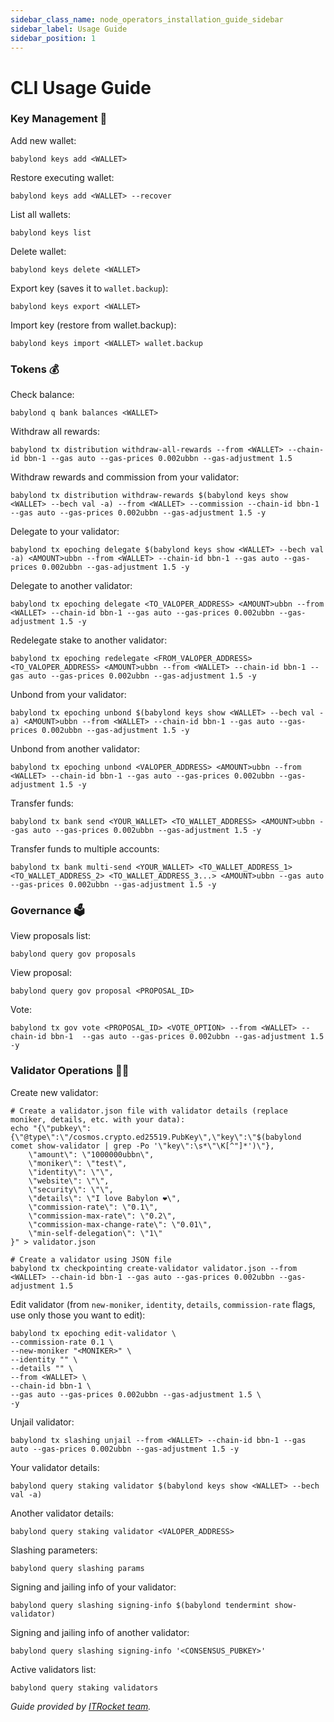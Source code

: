 ```yaml
---
sidebar_class_name: node_operators_installation_guide_sidebar
sidebar_label: Usage Guide
sidebar_position: 1
---
```

# CLI Usage Guide

### Key Management 🔑
Add new wallet:
```
babylond keys add <WALLET>
```

Restore executing wallet:
```
babylond keys add <WALLET> --recover
```

List all wallets:
```
babylond keys list
```

Delete wallet:
```
babylond keys delete <WALLET>
```

Export key (saves it to `wallet.backup`):
```
babylond keys export <WALLET>
```

Import key (restore from wallet.backup):
```
babylond keys import <WALLET> wallet.backup
```

### Tokens 💰
Check balance:
```
babylond q bank balances <WALLET>
```

Withdraw all rewards:
```
babylond tx distribution withdraw-all-rewards --from <WALLET> --chain-id bbn-1 --gas auto --gas-prices 0.002ubbn --gas-adjustment 1.5 
```

Withdraw rewards and commission from your validator:
```
babylond tx distribution withdraw-rewards $(babylond keys show <WALLET> --bech val -a) --from <WALLET> --commission --chain-id bbn-1 --gas auto --gas-prices 0.002ubbn --gas-adjustment 1.5 -y 
```

Delegate to your validator:
```
babylond tx epoching delegate $(babylond keys show <WALLET> --bech val -a) <AMOUNT>ubbn --from <WALLET> --chain-id bbn-1 --gas auto --gas-prices 0.002ubbn --gas-adjustment 1.5 -y 
```

Delegate to another validator:
```
babylond tx epoching delegate <TO_VALOPER_ADDRESS> <AMOUNT>ubbn --from <WALLET> --chain-id bbn-1 --gas auto --gas-prices 0.002ubbn --gas-adjustment 1.5 -y 	
```

Redelegate stake to another validator:
```
babylond tx epoching redelegate <FROM_VALOPER_ADDRESS> <TO_VALOPER_ADDRESS> <AMOUNT>ubbn --from <WALLET> --chain-id bbn-1 --gas auto --gas-prices 0.002ubbn --gas-adjustment 1.5 -y 
```

Unbond from your validator:
```
babylond tx epoching unbond $(babylond keys show <WALLET> --bech val -a) <AMOUNT>ubbn --from <WALLET> --chain-id bbn-1 --gas auto --gas-prices 0.002ubbn --gas-adjustment 1.5 -y 
```

Unbond from another validator:
```
babylond tx epoching unbond <VALOPER_ADDRESS> <AMOUNT>ubbn --from <WALLET> --chain-id bbn-1 --gas auto --gas-prices 0.002ubbn --gas-adjustment 1.5 -y 
```

Transfer funds:
```
babylond tx bank send <YOUR_WALLET> <TO_WALLET_ADDRESS> <AMOUNT>ubbn --gas auto --gas-prices 0.002ubbn --gas-adjustment 1.5 -y 
```

Transfer funds to multiple accounts:
```
babylond tx bank multi-send <YOUR_WALLET> <TO_WALLET_ADDRESS_1> <TO_WALLET_ADDRESS_2> <TO_WALLET_ADDRESS_3...> <AMOUNT>ubbn --gas auto --gas-prices 0.002ubbn --gas-adjustment 1.5 -y 
```

### Governance 🗳️
View proposals list:
```
babylond query gov proposals 
```

View proposal:
```
babylond query gov proposal <PROPOSAL_ID>
```

Vote:
```
babylond tx gov vote <PROPOSAL_ID> <VOTE_OPTION> --from <WALLET> --chain-id bbn-1  --gas auto --gas-prices 0.002ubbn --gas-adjustment 1.5 -y 
```

### Validator Operations 👨‍💻
Create new validator:
```
# Create a validator.json file with validator details (replace moniker, details, etc. with your data):
echo "{\"pubkey\":{\"@type\":\"/cosmos.crypto.ed25519.PubKey\",\"key\":\"$(babylond comet show-validator | grep -Po '\"key\":\s*\"\K[^"]*')\"},
    \"amount\": \"1000000ubbn\",
    \"moniker\": \"test\",
    \"identity\": \"\",
    \"website\": \"\",
    \"security\": \"\",
    \"details\": \"I love Babylon ❤️\",
    \"commission-rate\": \"0.1\",
    \"commission-max-rate\": \"0.2\",
    \"commission-max-change-rate\": \"0.01\",
    \"min-self-delegation\": \"1\"
}" > validator.json

# Create a validator using JSON file
babylond tx checkpointing create-validator validator.json --from <WALLET> --chain-id bbn-1 --gas auto --gas-prices 0.002ubbn --gas-adjustment 1.5
```

Edit validator (from `new-moniker`, `identity`, `details`, `commission-rate` flags, use only those you want to edit):
```
babylond tx epoching edit-validator \
--commission-rate 0.1 \
--new-moniker "<MONIKER>" \
--identity "" \
--details "" \
--from <WALLET> \
--chain-id bbn-1 \
--gas auto --gas-prices 0.002ubbn --gas-adjustment 1.5 \
-y 
```

Unjail validator:
```
babylond tx slashing unjail --from <WALLET> --chain-id bbn-1 --gas auto --gas-prices 0.002ubbn --gas-adjustment 1.5 -y 
```

Your validator details:
```
babylond query staking validator $(babylond keys show <WALLET> --bech val -a) 
```

Another validator details:
```
babylond query staking validator <VALOPER_ADDRESS>
```

Slashing parameters:
```
babylond query slashing params
```

Signing and jailing info of your validator:
```
babylond query slashing signing-info $(babylond tendermint show-validator)
```

Signing and jailing info of another validator:
```
babylond query slashing signing-info '<CONSENSUS_PUBKEY>'
```

Active validators list:
```
babylond query staking validators
```

*Guide provided by [ITRocket team](https://itrocket.net/).*
